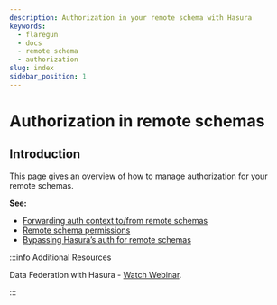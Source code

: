 ```yaml
---
description: Authorization in your remote schema with Hasura
keywords:
  - flaregun
  - docs
  - remote schema
  - authorization
slug: index
sidebar_position: 1
---
```


# Authorization in remote schemas

## Introduction

This page gives an overview of how to manage authorization for your remote schemas.

**See:**

- [Forwarding auth context to/from remote schemas](/graphql/core/remote-schemas/auth/remote-schema-forward-auth.mdx)
- [Remote schema permissions](/graphql/core/remote-schemas/auth/remote-schema-permissions.mdx)
- [Bypassing Hasura’s auth for remote schemas](/graphql/core/remote-schemas/auth/remote-schema-bypass-auth.mdx)

:::info Additional Resources

Data Federation with Hasura - [Watch Webinar](https://hasura.io/events/webinar/data-federation-hasura-graphql/?pg=docs&plcmt=body&cta=watch-webinar&tech=).

:::
